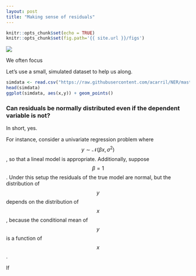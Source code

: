 ```yaml
---
layout: post
title: "Making sense of residuals"
---
```


```r
knitr::opts_chunk$set(echo = TRUE)
knitr::opts_chunk$set(fig.path='{{ site.url }}/figs')
```

![](http://imageresize.org/Output/34cf3c98-c20d-45c6-993f-35f3f59f5c45.jpg)

We often focus 

<!--more-->

Let's use a small, simulated dataset to help us along.

```R
simdata <- read.csv("https://raw.githubusercontent.com/acarril/NER/master/datos/simdatos.csv")
head(simdata)
ggplot(simdata, aes(x,y)) + geom_points()
```

### Can residuals be normally distributed even if the dependent variable is not?

In short, yes.

For instance, consider a univariate regression problem where $$y \sim \mathcal{N}(\beta x, \sigma^2)$$, so that a lineal model is appropriate. Additionally, suppose $$\beta = 1$$. Under this setup the residuals of the true model are normal, but the distribution of $$y$$ depends on the distribution of $$x$$, because the conditional mean of $$y$$ is a function of $$x$$.

If 
